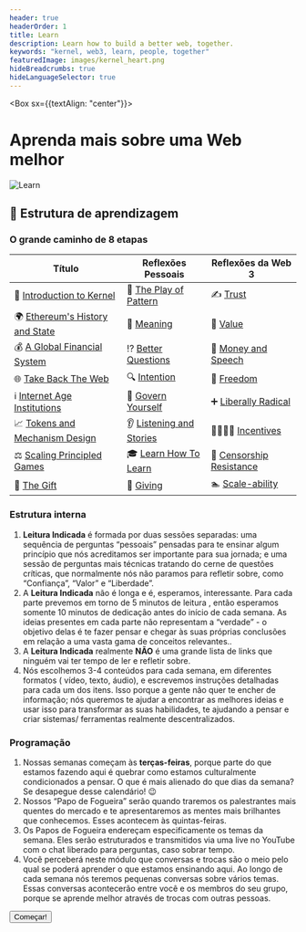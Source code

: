 ```yaml
---
header: true
headerOrder: 1
title: Learn
description: Learn how to build a better web, together.
keywords: "kernel, web3, learn, people, together"
featuredImage: images/kernel_heart.png
hideBreadcrumbs: true
hideLanguageSelector: true
---
```


<Box sx={{textAlign: "center"}}>

# Aprenda mais sobre uma Web melhor

![Learn](/images/kernel_process.png)

</Box>

## 📖 Estrutura de aprendizagem

### O grande caminho de 8 etapas

| Título                                              | Reflexões Pessoais                                              |  Reflexões da Web 3                                                    |
| -------------------------------------------------- | ------------------------------------------------------------- | ----------------------------------------------------------------- |
| 🌠 [Introduction to Kernel](/learn/module-0)       | 🌈 [The Play of Pattern](/learn/module-0/play-of-pattern)     | ✍️ [Trust](/learn/module-0/trust)                                 |
| 🌍 [Ethereum's History and State](/learn/module-1) | 🤯 [Meaning](/learn/module-1/meaning)                         | 💯 [Value](/learn/module-1/value)                                 |
| 💰 [A Global Financial System](/learn/module-2)    | ⁉️ [Better Questions](/learn/module-2/better-questions)       | 💸 [Money and Speech](/learn/module-2/money-speech)               |
| 🌐 [Take Back The Web](/learn/module-3)            | 🔍 [Intention](/learn/module-3/intention)                     | 🦄 [Freedom](/learn/module-3/freedom)                             |
| ℹ️ [Internet Age Institutions](/learn/module-4)    | 👑 [Govern Yourself](/learn/module-4/governance)              | ➕ [Liberally Radical](/learn/module-4/liberal-radical)           |
| 📈 [Tokens and Mechanism Design](/learn/module-5)  | 👂 [Listening and Stories](/learn/module-5/listening-stories) | 👨‍👩‍👧‍👦 [Incentives](/learn/module-5/incentives)                       |
| ⚖️ [Scaling Principled Games](/learn/module-6)     | 🎓 [Learn How To Learn](/learn/module-6/learn)                | 👮 [Censorship Resistance](/learn/module-6/censorship-resistance) |
| 🎁 [The Gift](/learn/module-7)                     | 💝 [Giving](/learn/module-7/giving)                           | 🏊 [Scale-ability](/learn/module-7/scale-ability)                 |

### Estrutura interna

1. **Leitura Indicada** é formada por duas sessões separadas: uma sequência de perguntas “pessoais” pensadas para te ensinar algum princípio que nós acreditamos ser importante para sua jornada; e uma sessão de perguntas mais técnicas tratando do cerne de questões  críticas, que normalmente nós não paramos para refletir sobre, como “Confiança”, “Valor” e “Liberdade”.
2. A **Leitura Indicada** não é longa e é, esperamos, interessante. Para cada parte prevemos em torno de 5 minutos de leitura , então esperamos somente 10 minutos de dedicação antes do início de cada semana. As ideias presentes em cada parte não representam a “verdade” - o objetivo delas é te fazer pensar e chegar às suas próprias conclusões em relação a uma vasta gama de conceitos relevantes..
3.  A **Leitura Indicada** realmente **NÃO** é uma grande lista de links que ninguém vai ter tempo de ler e refletir sobre.
4. Nós escolhemos 3-4 conteúdos  para cada semana, em diferentes formatos ( vídeo, texto, áudio), e escrevemos instruções detalhadas para cada um dos itens. Isso porque a gente não quer te encher de informação; nós queremos te ajudar a encontrar as melhores ideias e usar isso para transformar as suas habilidades, te ajudando a  pensar e criar sistemas/ ferramentas realmente descentralizados. 

### Programação 

1. Nossas semanas começam às **terças-feiras**, porque parte do que estamos fazendo aqui é quebrar como estamos culturalmente condicionados a pensar. O que é mais alienado do que dias da semana? Se desapegue desse calendário! 😉
2. Nossos “Papo de Fogueira” serão quando traremos os palestrantes mais quentes do mercado e te apresentaremos as mentes mais brilhantes que conhecemos. Esses acontecem às quintas-feiras.
3. Os Papos de Fogueira endereçam especificamente os temas da semana. Eles serão estruturados e transmitidos via uma live no YouTube com o chat liberado para perguntas, caso sobrar tempo. 
4. Você perceberá neste módulo que conversas e trocas são o meio pelo qual se poderá aprender o que  estamos ensinando aqui. Ao longo de cada semana nós teremos pequenas conversas sobre vários temas. Essas conversas acontecerão entre você e os membros do seu grupo, porque se aprende melhor através de trocas com outras pessoas.


<Aligner center>
    <Button to='/learn/module-0/'>Começar!</Button>
</Aligner>
